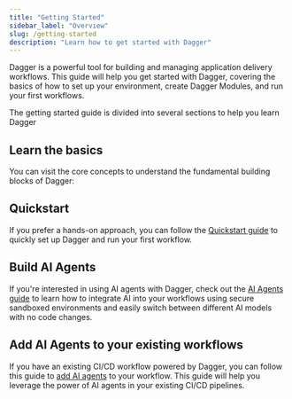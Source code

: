 ```yaml
---
title: "Getting Started"
sidebar_label: "Overview"
slug: /getting-started
description: "Learn how to get started with Dagger"
---
```


Dagger is a powerful tool for building and managing application delivery workflows. This guide will help you get started with Dagger, covering the basics of how to set up your environment, create Dagger Modules, and run your first workflows.

The getting started guide is divided into several sections to help you learn Dagger 

## Learn the basics

You can visit the core concepts to understand the fundamental building blocks of Dagger:

## Quickstart

If you prefer a hands-on approach, you can follow the [Quickstart guide](./quickstart.mdx) to quickly set up Dagger and run your first workflow.

## Build AI Agents

If you're interested in using AI agents with Dagger, check out the [AI Agents guide](./agents/index) to learn how to integrate AI into your workflows using secure sandboxed environments and easily switch between different AI models with no code changes.

## Add AI Agents to your existing workflows

If you have an existing CI/CD workflow powered by Dagger, you can follow this guide to [add AI agents](./agent/inproject.mdx) to your workflow. This guide will help you leverage the power of AI agents in your existing CI/CD pipelines.